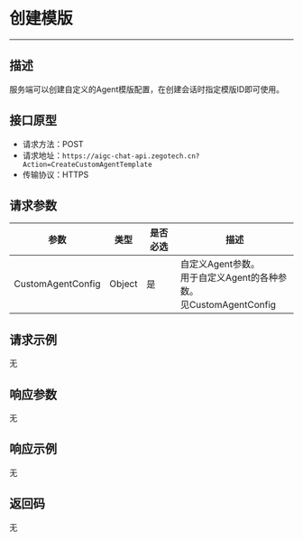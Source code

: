 # 创建模版
---

##  描述
服务端可以创建自定义的Agent模版配置，在创建会话时指定模版ID即可使用。

## 接口原型

- 请求方法：POST
- 请求地址：`https://aigc-chat-api.zegotech.cn?Action=CreateCustomAgentTemplate`
- 传输协议：HTTPS

## 请求参数


| 参数 | 类型 | 是否必选 | 描述 |
|------|------|---------|------|
| CustomAgentConfig | Object | 是 | 自定义Agent参数。<br />用于自定义Agent的各种参数。<br />见CustomAgentConfig |

## 请求示例

无

## 响应参数

无

## 响应示例

无

## 返回码

无